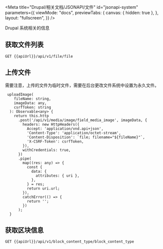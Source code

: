 
<Meta
  title="Drupal/相关文档/JSONAPI/文件"
  id="jsonapi-system"
  parameters={{
    viewMode: "docs",
    previewTabs: {
      canvas: { hidden: true },
    },
    layout: "fullscreen",
  }}
/>

Drupal 系统相关的信息

## 获取文件列表

```
GET {{apiUrl}}/api/v1/file/file
```

## 上传文件

需要注意，上传的文件为临时文件，需要在后台更改文件系统中设置为永久文件。

```
 uploadImage(
    fileName: string,
    imageData: any,
    csrfToken: string
  ): Observable<any> {
    return this.http
      .post('/api/v1/media/image/field_media_image', imageData, {
        headers: new HttpHeaders({
          Accept: 'application/vnd.api+json',
          'Content-Type': 'application/octet-stream',
          'Content-Disposition': `file; filename="${fileName}"`,
          'X-CSRF-Token': csrfToken,
        }),
        withCredentials: true,
      })
      .pipe(
        map((res: any) => {
          const {
            data: {
              attributes: { uri },
            },
          } = res;
          return uri.url;
        }),
        catchError(() => {
          return '';
        })
      );
  }
```

## 获取区块信息

```
GET {{apiUrl}}/api/v1/block_content_type/block_content_type
```
